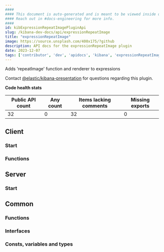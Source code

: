 ```yaml
---
####
#### This document is auto-generated and is meant to be viewed inside our experimental, new docs system.
#### Reach out in #docs-engineering for more info.
####
id: kibExpressionRepeatImagePluginApi
slug: /kibana-dev-docs/api/expressionRepeatImage
title: "expressionRepeatImage"
image: https://source.unsplash.com/400x175/?github
description: API docs for the expressionRepeatImage plugin
date: 2023-12-07
tags: ['contributor', 'dev', 'apidocs', 'kibana', 'expressionRepeatImage']
---
```


Adds 'repeatImage' function and renderer to expressions

Contact [@elastic/kibana-presentation](https://github.com/orgs/elastic/teams/kibana-presentation) for questions regarding this plugin.

**Code health stats**

| Public API count  | Any count | Items lacking comments | Missing exports |
|-------------------|-----------|------------------------|-----------------|
| 32 | 0 | 32 | 0 |

## Client

### Start
<DocDefinitionList data={[expressionRepeatImageObj.client.start]}/>

### Functions
<DocDefinitionList data={expressionRepeatImageObj.client.functions}/>

## Server

### Start
<DocDefinitionList data={[expressionRepeatImageObj.server.start]}/>

## Common

### Functions
<DocDefinitionList data={expressionRepeatImageObj.common.functions}/>

### Interfaces
<DocDefinitionList data={expressionRepeatImageObj.common.interfaces}/>

### Consts, variables and types
<DocDefinitionList data={expressionRepeatImageObj.common.misc}/>

